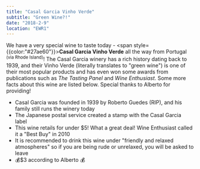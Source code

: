 ```yaml
---
title: "Casal Garcia Vinho Verde"
subtitle: "Green Wine?!"
date: "2018-2-9"
location: "EWR1"
---
```


We have a very special wine to taste today - <span style={{color:"#27ae60"}}>**Casal Garcia Vinho Verde**</span> all the way from Portugal <sup>(via Rhode Island)</sup>! The Casal Garcia winery has a rich history dating back to 1939, and their Vinho Verde (literally translates to "green wine") is one of their most popular products and has even won some awards from publications such as *The Tasting Panel* and *Wine Enthusiast*. Some more facts about this wine are listed below. Special thanks to Alberto for providing!

* Casal Garcia was founded in 1939 by Roberto Guedes (RIP), and his family still runs the winery today
* The Japanese postal service created a stamp with the Casal Garcia label
* This wine retails for under $5! What a great deal! Wine Enthusiast called it a "Best Buy" in 2010
* It is recommended to drink this wine under "friendly and relaxed atmospheres" so if you are being rude or unrelaxed, you will be asked to leave
* 💰$3 according to Alberto 💰
